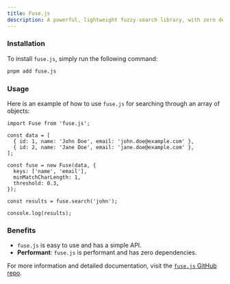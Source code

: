 ```yaml
---
title: Fuse.js
description: A powerful, lightweight fuzzy-search library, with zero dependencies.
---
```


### Installation

To install `fuse.js`, simply run the following command:

```sh title="Terminal"
pnpm add fuse.js
```

### Usage

Here is an example of how to use `fuse.js` for searching through an array of objects:

```tsx title="search.ts"
import Fuse from 'fuse.js';

const data = [
  { id: 1, name: 'John Doe', email: 'john.doe@example.com' },
  { id: 2, name: 'Jane Doe', email: 'jane.doe@example.com' },
];

const fuse = new Fuse(data, {
  keys: ['name', 'email'],
  minMatchCharLength: 1,
  threshold: 0.3,
});

const results = fuse.search('john');

console.log(results);
```

### Benefits

- `fuse.js` is easy to use and has a simple API.
- **Performant**: `fuse.js` is performant and has zero dependencies.

For more information and detailed documentation, visit the [`fuse.js` GitHub repo](https://github.com/krisk/fuse).
